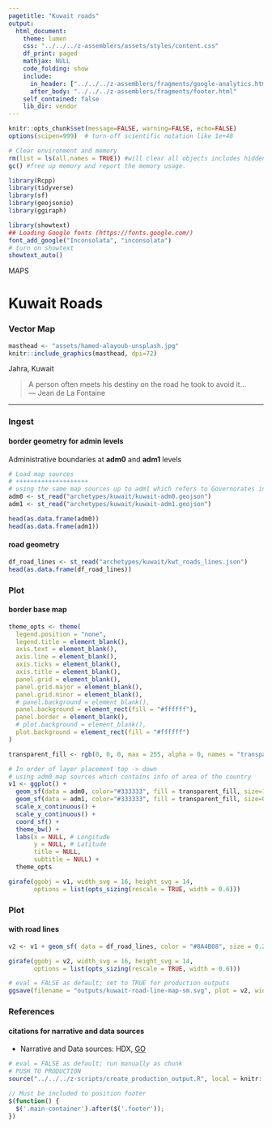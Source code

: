 ```yaml
---
pagetitle: "Kuwait roads"
output: 
  html_document:
    theme: lumen
    css: "../../../z-assemblers/assets/styles/content.css"
    df_print: paged
    mathjax: NULL
    code_folding: show
    include:
      in_header: ["../../../z-assemblers/fragments/google-analytics.html", "../../../z-assemblers/fragments/header.html"]
      after_body: "../../../z-assemblers/fragments/footer.html"
    self_contained: false
    lib_dir: vendor
---
```



```r

knitr::opts_chunk$set(message=FALSE, warning=FALSE, echo=FALSE)
options(scipen=999)  # turn-off scientific notation like 1e+48

# Clear environment and memory
rm(list = ls(all.names = TRUE)) #will clear all objects includes hidden objects.
gc() #free up memory and report the memory usage.

library(Rcpp)
library(tidyverse)
library(sf)
library(geojsonio)
library(ggiraph)

library(showtext)
## Loading Google fonts (https://fonts.google.com/)
font_add_google("Inconsolata", "inconsolata")
# turn on showtext
showtext_auto()

```

<div class="activity">
MAPS 
</div>

# Kuwait Roads
### Vector Map


```r

masthead <- "assets/hamed-alayoub-unsplash.jpg"
knitr::include_graphics(masthead, dpi=72)

```

<div class="figure-text">Jahra, Kuwait</div>

> A person often meets his destiny on the road he took to avoid it...\
--- Jean de La Fontaine\

***

### Ingest
#### border geometry for admin levels

Administrative boundaries at __adm0__ and __adm1__ levels

```r

# Load map sources
# ++++++++++++++++++++
# using the same map sources up to adm1 which refers to Governorates in Kuwait
adm0 <- st_read("archetypes/kuwait/kuwait-adm0.geojson")
adm1 <- st_read("archetypes/kuwait/kuwait-adm1.geojson")

head(as.data.frame(adm0))
head(as.data.frame(adm1))

```


#### road geometry

```r

df_road_lines <- st_read("archetypes/kuwait/kwt_roads_lines.json")
head(as.data.frame(df_road_lines))

```


### Plot
#### border base map


```r

theme_opts <- theme(
  legend.position = "none",
  legend.title = element_blank(),
  axis.text = element_blank(),
  axis.line = element_blank(),
  axis.ticks = element_blank(),
  axis.title = element_blank(),
  panel.grid = element_blank(),
  panel.grid.major = element_blank(),
  panel.grid.minor = element_blank(),
  # panel.background = element_blank(),
  panel.background = element_rect(fill = "#ffffff"),
  panel.border = element_blank(),
  # plot.background = element_blank(),
  plot.background = element_rect(fill = "#ffffff")
)

transparent_fill <- rgb(0, 0, 0, max = 255, alpha = 0, names = "transparent")

# In order of layer placement top -> down
# using adm0 map sources which contains info of area of the country
v1 <- ggplot() +
  geom_sf(data = adm0, color="#333333", fill = transparent_fill, size=1.0) +
  geom_sf(data = adm1, color="#333333", fill = transparent_fill, size=0.5) +
  scale_x_continuous() +
  scale_y_continuous() +
  coord_sf() +
  theme_bw() +
  labs(x = NULL, # Longitude
       y = NULL, # Latitude
       title = NULL, 
       subtitle = NULL) +
  theme_opts

girafe(ggobj = v1, width_svg = 16, height_svg = 14,
       options = list(opts_sizing(rescale = TRUE, width = 0.6)))

```

### Plot
#### with road lines


```r

v2 <- v1 + geom_sf( data = df_road_lines, color = "#8A4B08", size = 0.25 )

girafe(ggobj = v2, width_svg = 16, height_svg = 14,
       options = list(opts_sizing(rescale = TRUE, width = 0.6)))

```



```r

# eval = FALSE as default; set to TRUE for production outputs
ggsave(filename = "outputs/kuwait-road-line-map-sm.svg", plot = v2, width=16, height=14)

```


### References
#### citations for narrative and data sources

* Narrative and Data sources: HDX, [GO](https://data.humdata.org/search?groups=kwt&res_format=GeoJSON&res_format=SHP&q=&ext_page_size=25){target=blank}


```r

# eval = FALSE as default; run manually as chunk
# PUSH TO PRODUCTION
source("../../../z-scripts/create_production_output.R", local = knitr::knit_global())

```



```js

// Must be included to position footer
$(function() {
  $('.main-container').after($('.footer'));
})

```



